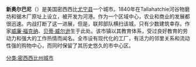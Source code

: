 '''新奥尔巴尼'''（'''{{lang-en|New Albany}}'''）是美国密西西比[[猶尼昂縣_(密西西比州)|尤宁县]]一个城市。1840年在Tallahatchie河谷物磨坊和锯木厂原址上设立，被开发为河港。作为一个区域中心，农业和商业的发展都很迅速。内战打断了这一进展，但是，联邦部队横扫该城，只有少数建筑幸存。作家[[威廉·福克纳|威廉·福克纳]]、[[贝蒂·威尔逊|贝蒂·威尔逊]]生于此处。该市镇以其教育体系，受过良好教育的劳动力和强大的工作热情而闻名。全市设有现代化的工厂，有活力的邻里关系和流动性强的购物中心，而同时保留了其历史悠久的市中心区。

[[分类:密西西比州城市|分类:密西西比州城市]]